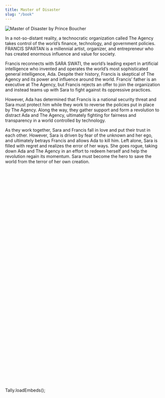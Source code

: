 ```yaml
---
title: Master of Disaster
slug: "/book"
---
```


![Master of Disaster by Prince Boucher](./mod.png)

In a not-so-distant reality, a technocratic organization called The Agency takes control of the world’s finance, technology, and government policies. FRANCIS SPARTAN is a millennial artist, organizer, and entrepreneur who has created enormous influence and value for society.

Francis reconnects with SARA SWATI, the world’s leading expert in artificial intelligence who invented and operates the world’s most sophisticated general intelligence, Ada. Despite their history, Francis is skeptical of The Agency and its power and influence around the world. Francis’ father is an executive at The Agency, but Francis rejects an offer to join the organization and instead teams up with Sara to fight against its oppressive practices.

However, Ada has determined that Francis is a national security threat and Sara must protect him while they work to reverse the policies put in place by The Agency. Along the way, they gather support and form a revolution to distract Ada and The Agency, ultimately fighting for fairness and transparency in a world controlled by technology.

As they work together, Sara and Francis fall in love and put their trust in each other. However, Sara is driven by fear of the unknown and her ego, and ultimately betrays Francis and allows Ada to kill him. Left alone, Sara is filled with regret and realizes the error of her ways. She goes rogue, taking down Ada and The Agency in an effort to redeem herself and help the revolution regain its momentum. Sara must become the hero to save the world from the terror of her own creation.

<iframe data-tally-src="https://tally.so/embed/nW2J6k?alignLeft=1&hideTitle=1&transparentBackground=1&dynamicHeight=1" loading="lazy" width="100%" height="694" frameborder="0" marginheight="0" marginwidth="0" title="Master of Disaster Novella Waiting List"></iframe>


<script src="https://tally.so/widgets/embed.js"></script>

Tally.loadEmbeds();

